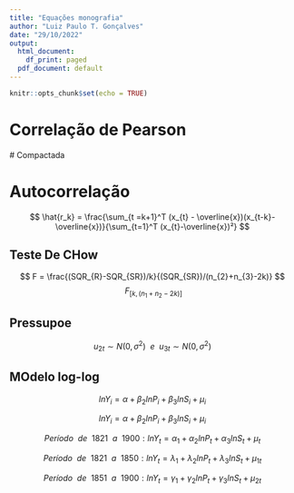 ```yaml
---
title: "Equações monografia"
author: "Luiz Paulo T. Gonçalves"
date: "29/10/2022"
output:
  html_document:
    df_print: paged
  pdf_document: default
---
```


```r
knitr::opts_chunk$set(echo = TRUE)
```

# Correlação de Pearson 

\begin{equation}
r = \frac{\sum_{i = 1}^n (x_{i} - \overline{x})(y_{i}-\overline{y})}{\sqrt{\sum_{i=1}^n (x_{i}-\overline{x})^2} \sqrt{\sum_{i=1}^n(y_{i}-\overline{y})^2}}
\end{equation}
# Compactada 

\begin{equation}
r = \frac{Cov(X,Y)}{\sqrt{Var(x), Var(y)}}
\end{equation}


\begin{equation}
r = \frac{Cov(X,Y)}{\sigma(x) \sigma(y)}
\end{equation}


\begin{equation}
rk = \frac{Cov(x_{t}, x_{t-k})}{\sqrt{Var(x_{t}, x_{t-k})}} = \frac{Cov(x_{t}, x_{t-k})}{Var(x_{t})} = \frac{\gamma_{k}}{\gamma_{0}}
\end{equation}

####
####
# Autocorrelação 

\begin{equation}
\hat{}
\end{equation}

$$
\hat{r_k} = \frac{\sum_{t =k+1}^T (x_{t} - \overline{x})(x_{t-k}-\overline{x})}{\sum_{t=1}^T (x_{t}-\overline{x})²}
$$

###
### 

## Teste De CHow 

$$
F = \frac{(SQR_{R}-SQR_{SR})/k}{(SQR_{SR})/(n_{2}+n_{3}-2k)} 
$$
$$
~ F_{[k,(n_{1}+n_{2}-2k)]}
$$

##
##
## Pressupoe 
$$
u_{2t} \sim N(0, \sigma^2) ~~e~~ u_{3t} \sim N(0,\sigma^2)
$$

## MOdelo log-log 

$$
lnY_{i} = \alpha + \beta_{2}lnP_{i} + \beta_{3}lnS_{i} + \mu_{i}
$$


$$
lnY_{i} = \alpha + \beta_{2}lnP_{i} + \beta_{3}lnS_{i} + \mu_{i}
$$

$$
Período ~~de~~1821~~a~~ 1900: lnY_{t} = \alpha_{1}+ \alpha_{2}lnP_{t}+ \alpha_{3}lnS_{t} + \mu_{t} 
$$

$$
Período ~~de~~1821~~a~~ 1850: lnY_{t} = \lambda_{1}+ \lambda_{2}lnP_{t}+ \lambda_{3}lnS_{t} + \mu_{1t} 
$$


$$
Período ~~de~~1851~~a~~ 1900: lnY_{t} = \gamma_{1}+ \gamma_{2}lnP_{t}+ \gamma_{3}lnS_{t} + \mu_{2t} 
$$











